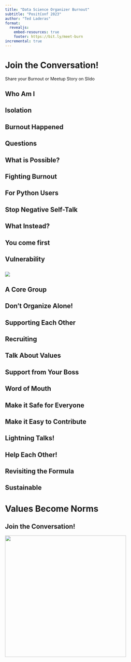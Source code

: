 ```yaml
---
title: "Data Science Organizer Burnout"
subtitle: "PositConf 2023"
author: "Ted Laderas"
format: 
  revealjs:
    embed-resources: true
    footer: https://bit.ly/meet-burn
incremental: true
---
```


# Join the Conversation!

Share your Burnout or Meetup Story on Slido

## Who Am I {background-image="images/whoami.png"}
## {background-image="images/covid.png"}
## Isolation {background-image="images/isolation.png"}
## Burnout Happened {background-image="images/burnout.png" }
## Questions  {background-image="images/questions.png" }
## What is Possible? {background-image="images/sustainable_.png" }
## Fighting Burnout {background-image="images/formula.png" }
## For Python Users {background-image="images/formulapython.png" }
## {background-image="images/part1title.png" }
## Stop Negative Self-Talk {background-image="images/negativetalk.png" }
## What Instead? {background-image="images/positivetalk.png" }
## You come first {background-image="images/dontplease.png" }
## Vulnerability {background-image="images/vulnerability.png" }
## 

![](images/grant.jpeg)

## {background-image="images/part2title.png" }
## A Core Group {background-image="images/acoregroup.png" }
## Don't Organize Alone! {background-image="images/dontorganizealone.png" }
## Supporting Each Other {background-image="images/supporteachother.png" }
## Recruiting {background-image="images/recruiting.png" }
## Talk About Values {background-image="images/values.png" }
## Support from Your Boss {background-image="images/bosssupport.png" }
## {background-image="images/part3title.png" }
## Word of Mouth {background-image="images/wordofmouth.png" }
## Make it Safe for Everyone {background-image="images/makeitsafe.png" }
## {background-image="images/makeitsafe2.png" }
## Make it Easy to Contribute {background-image="images/makeiteasy.png" }
## Lightning Talks! {background-image="images/lightning.png" }
## Help Each Other! {background-image="images/aggregate.png" }
## {background-image="images/aggregate-example.png" }
## {background-image="images/burro.png" }
## Revisiting the Formula {background-image="images/formula.png" }
## Sustainable {background-image="images/vision.png" }
# Values Become Norms
## {background-image="images/acknowledge.png" }
## Join the Conversation! {background-image="images/question.png" }

![](images/bit.ly_meet-burn.png){.absolute top=150 left=715 width="400" height="400"}


